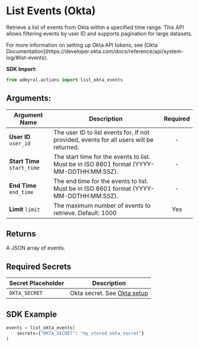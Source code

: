 
# List Events (Okta)

Retrieve a list of events from Okta within a specified time range. This API allows filtering events by user ID and supports pagination for large datasets.

<Callout type="info">
	For more information on setting up Okta API tokens, see [Okta
	Documentation](https://developer.okta.com/docs/reference/api/system-log/#list-events).
</Callout>

**SDK Import:**

```python
from admyral.actions import list_okta_events
```

## Arguments:

| Argument Name               | Description                                                                               | Required |
| --------------------------- | ----------------------------------------------------------------------------------------- | :------: |
| **User ID** `user_id`       | The user ID to list events for. If not provided, events for all users will be returned.   |    -     |
| **Start Time** `start_time` | The start time for the events to list. Must be in ISO 8601 format (YYYY-MM-DDTHH:MM:SSZ). |    -     |
| **End Time** `end_time`     | The end time for the events to list. Must be in ISO 8601 format (YYYY-MM-DDTHH:MM:SSZ).   |    -     |
| **Limit** `limit`           | The maximum number of events to retrieve. Default: 1000                                   |   Yes    |

## Returns

A JSON array of events.

## Required Secrets

| Secret Placeholder | Description                                            |
| ------------------ | ------------------------------------------------------ |
| `OKTA_SECRET`      | Okta secret. See [Okta setup](/integrations/okta/okta) |

## SDK Example

```python
events = list_okta_events(
	secrets={"OKTA_SECRET": "my_stored_okta_secret"}
)
```
